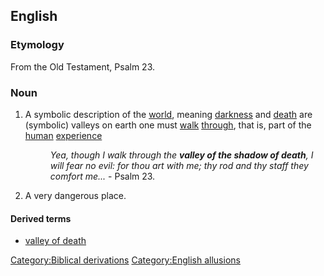 ==English==

===Etymology===
From the Old Testament, Psalm 23.

===Noun===
{{infl|en|noun|head=[[valley]] of the [[shadow]] of [[death]]}}

# {{idiomatic}} A symbolic description of the [[world]], meaning [[darkness]] and [[death]] are (symbolic) valleys on earth one must [[walk]] [[through]], that is, part of the [[human]] [[experience]]
#: ''Yea, though I walk through the '''valley of the shadow of death''', I will fear no evil: for thou art with me; thy rod and thy staff they comfort me...'' - Psalm 23.
# {{idiomatic}} A very dangerous place.

====Derived terms====
* [[valley of death]]

[[Category:Biblical derivations]]
[[Category:English allusions]]